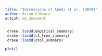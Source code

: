 ```yaml
---
title: "Impressions of Abadi et al. (2019)"
author: Brian O'Meara
output: md_document
---
```



```r
 drake::loadd(empirical_summary)
 drake::loadd(c3_tree_summary)
 drake::loadd(otol_summary)
```

```r
plot()
```

